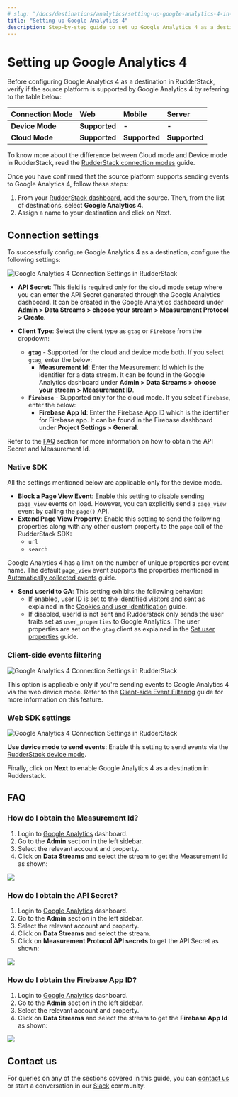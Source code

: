 ```yaml
---
# slug: "/docs/destinations/analytics/setting-up-google-analytics-4-in-rudderstack"
title: "Setting up Google Analytics 4"
description: Step-by-step guide to set up Google Analytics 4 as a destination in RudderStack.
---
```


# Setting up Google Analytics 4

Before configuring Google Analytics 4 as a destination in RudderStack, verify if the source platform is supported by Google Analytics 4 by referring to the table below:

| **Connection Mode** | **Web**           | **Mobile** | **Server** |
| :------------------ | :------------ | :----- | :----- |
| **Device Mode**     | **Supported** | **-**  | **-**  |
| **Cloud Mode**      | **Supported** | **Supported**  | **Supported**  |

<div class="infoBlock">

To know more about the difference between Cloud mode and Device mode in RudderStack, read the <a href="https://rudderstack.com/docs/rudderstack-cloud/rudderstack-connection-modes/">RudderStack connection modes</a> guide.
</div>

Once you have confirmed that the source platform supports sending events to Google Analytics 4, follow these steps:

1. From your [RudderStack dashboard](https://app.rudderstack.com/), add the source. Then, from the list of destinations, select **Google Analytics 4**.
2. Assign a name to your destination and click on Next.

## Connection settings

To successfully configure Google Analytics 4 as a destination, configure the following settings:

<img src="/assets/event-stream-destinations/google-analytics-4-connection-settings.png" alt="Google Analytics 4 Connection Settings in RudderStack"/>

- **API Secret**: This field is required only for the cloud mode setup where you can enter the API Secret generated through the Google Analytics dashboard. It can be created in the Google Analytics dashboard under **Admin > Data Streams > choose your stream > Measurement Protocol > Create**.

- **Client Type**: Select the client type as `gtag` or `Firebase` from the dropdown:
  - **`gtag`** - Supported for the cloud and device mode both. If you select `gtag`, enter the below:
    - **Measurement Id**: Enter the Measurement Id which is the identifier for a data stream. It can be found in the Google Analytics dashboard under **Admin > Data Streams > choose your stream > Measurement ID**.
  - **`Firebase`** - Supported only for the cloud mode. If you select `Firebase`, enter the below:
    - **Firebase App Id**: Enter the Firebase App ID which is the identifier for Firebase app. It can be found in the Firebase dashboard under **Project Settings > General**.
 
<div class="infoBlock">
  
 Refer to the <a href="#faq">FAQ</a> section for more information on how to obtain the API Secret and Measurement Id.
  </div>
  

### Native SDK

<div class="infoBlock">
  
 All the settings mentioned below are applicable only for the device mode.
  </div>
  
  - **Block a Page View Event**: Enable this setting to disable sending `page_view` events on load. However, you can explicitly send a `page_view` event by calling the `page()` API.
- **Extend Page View Property**: Enable this setting to send the following properties along with any other custom property to the `page` call of the RudderStack SDK:
  - `url`
  - `search`
 
<div class="infoBlock">
  
Google Analytics 4 has a limit on the number of unique properties per event name. The default `page_view` event supports the properties mentioned in <a href="https://support.google.com/analytics/answer/9234069?hl=en&ref_topic=6317484">Automatically collected events</a> guide.
  </div>
  
- **Send userId to GA**: This setting exhibits the following behavior:
  - If enabled, user ID is set to the identified visitors and sent as explained in the [Cookies and user identification](https://developers.google.com/tag-platform/devguides/cookies#set_user_id) guide.
  - If disabled, userId is not sent and Rudderstack only sends the user traits set as `user_properties` to Google Analytics. The user properties are set on the `gtag` client as explained in the [Set user properties](https://developers.google.com/analytics/devguides/collection/ga4/user-properties?technology=websites) guide.

### Client-side events filtering

<img src="/assets/event-stream-destinations/google-analytics-4-connection-settings2.png" alt="Google Analytics 4 Connection Settings in RudderStack"/>

This option is applicable only if you're sending events to Google Analytics 4 via the web device mode. Refer to the <a href="https://www.rudderstack.com/docs/stream-sources/rudderstack-sdk-integration-guides/event-filtering/">Client-side Event Filtering</a> guide for more information on this feature.

### Web SDK settings

<img src="/assets/event-stream-destinations/google-analytics-4-connection-settings3.png" alt="Google Analytics 4 Connection Settings in RudderStack"/>

**Use device mode to send events**: Enable this setting to send events via the [RudderStack device mode](https://www.rudderstack.com/docs/rudderstack-cloud/rudderstack-connection-modes/#device-mode).

Finally, click on **Next** to enable Google Analytics 4 as a destination in Rudderstack.

## FAQ

### How do I obtain the Measurement Id?

1. Login to [Google Analytics](https://analytics.google.com/analytics/web/) dashboard.
2. Go to the **Admin** section in the left sidebar.
3. Select the relevant account and property.
4. Click on **Data Streams** and select the stream to get the Measurement Id as shown:
<img src="/assets/event-stream-destinations/measurement-id.png" >

### How do I obtain the API Secret?

1. Login to [Google Analytics](https://analytics.google.com/analytics/web/) dashboard.
2. Go to the **Admin** section in the left sidebar.
3. Select the relevant account and property.
4. Click on **Data Streams** and select the stream.
5. Click on **Measurement Protocol API secrets** to get the API Secret as shown:
<img src="/assets/event-stream-destinations/api-secret.png" />


### How do I obtain the Firebase App ID?

1. Login to [Google Analytics](https://analytics.google.com/analytics/web/) dashboard.
2. Go to the **Admin** section in the left sidebar.
3. Select the relevant account and property.
4. Click on **Data Streams** and select the stream to get the **Firebase App Id** as shown:
<img src="/assets/event-stream-destinations/firebase-app-id.png" />

## Contact us

For queries on any of the sections covered in this guide, you can [contact us](mailto:%20docs@rudderstack.com) or start a conversation in our [Slack](https://rudderstack.com/join-rudderstack-slack-community) community.
